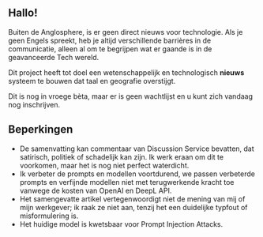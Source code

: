 
<CallToAction />

## Hallo!

Buiten de Anglosphere, is er geen direct nieuws voor technologie.
Als je geen Engels spreekt, heb je altijd verschillende barrières in de communicatie, alleen al om te begrijpen wat er gaande is in de geavanceerde Tech wereld.


<Callout type="info" emoji="🗞">

Dit project heeft tot doel een wetenschappelijk en technologisch **nieuws** systeem te bouwen dat taal en geografie overstijgt.

</Callout>

Dit is nog in vroege bèta, maar er is geen wachtlijst en u kunt zich vandaag nog inschrijven.

## Beperkingen

- De samenvatting kan commentaar van Discussion Service bevatten, dat satirisch, politiek of schadelijk kan zijn. Ik werk eraan om dit te voorkomen, maar het is nog niet perfect waterdicht.
- Ik verbeter de prompts en modellen voortdurend, we passen verbeterde prompts en verfijnde modellen niet met terugwerkende kracht toe vanwege de kosten van OpenAI en DeepL API.
- Het samengevatte artikel vertegenwoordigt niet de mening van mij of mijn werkgever; ik raak ze niet aan, tenzij het een duidelijke typfout of misformulering is.
- Het huidige model is kwetsbaar voor Prompt Injection Attacks.
